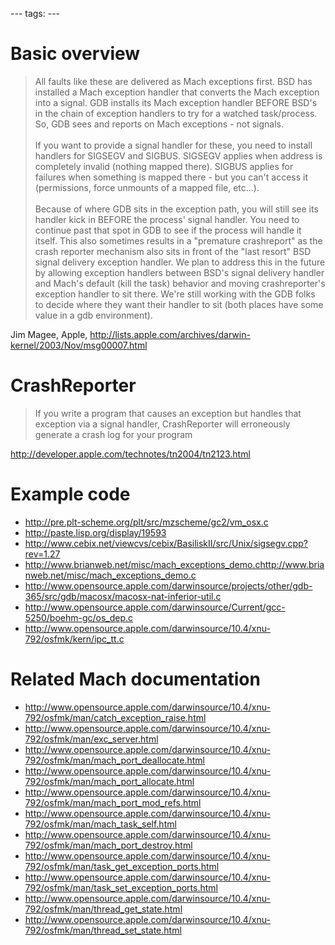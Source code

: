 ---
tags:
---
= Basic overview =

<blockquote>All faults like these are delivered as Mach exceptions first. BSD has installed a Mach exception handler that converts the Mach exception into a signal. GDB installs its Mach exception handler BEFORE BSD's in the chain of exception handlers to try for a watched task/process. So, GDB sees and reports on Mach exceptions - not signals.<br />
<br />
If you want to provide a signal handler for these, you need to install handlers for SIGSEGV and SIGBUS. SIGSEGV applies when address is completely invalid (nothing mapped there). SIGBUS applies for failures when something is mapped there - but you can't access it (permissions, force unmounts of a mapped file, etc...).<br />
<br />
Because of where GDB sits in the exception path, you will still see its handler kick in BEFORE the process' signal handler. You need to continue past that spot in GDB to see if the process will handle it itself. This also sometimes results in a "premature crashreport" as the crash reporter mechanism also sits in front of the "last resort" BSD signal delivery exception handler. We plan to address this in the future by allowing exception handlers between BSD's signal delivery handler and Mach's default (kill the task) behavior and moving crashreporter's exception handler to sit there. We're still working with the GDB folks to decide where they want their handler to sit (both places have some value in a gdb environment).</blockquote>

Jim Magee, Apple, http://lists.apple.com/archives/darwin-kernel/2003/Nov/msg00007.html

= CrashReporter =

<blockquote>If you write a program that causes an exception but handles that exception via a signal handler, CrashReporter will erroneously generate a crash log for your program</blockquote>

http://developer.apple.com/technotes/tn2004/tn2123.html

= Example code =

* http://pre.plt-scheme.org/plt/src/mzscheme/gc2/vm_osx.c
* http://paste.lisp.org/display/19593
* http://www.cebix.net/viewcvs/cebix/BasiliskII/src/Unix/sigsegv.cpp?rev=1.27
* http://www.brianweb.net/misc/mach_exceptions_demo.chttp://www.brianweb.net/misc/mach_exceptions_demo.c
* http://www.opensource.apple.com/darwinsource/projects/other/gdb-365/src/gdb/macosx/macosx-nat-inferior-util.c
* http://www.opensource.apple.com/darwinsource/Current/gcc-5250/boehm-gc/os_dep.c
* http://www.opensource.apple.com/darwinsource/10.4/xnu-792/osfmk/kern/ipc_tt.c


= Related Mach documentation =

* http://www.opensource.apple.com/darwinsource/10.4/xnu-792/osfmk/man/catch_exception_raise.html
* http://www.opensource.apple.com/darwinsource/10.4/xnu-792/osfmk/man/exc_server.html
* http://www.opensource.apple.com/darwinsource/10.4/xnu-792/osfmk/man/mach_port_deallocate.html
* http://www.opensource.apple.com/darwinsource/10.4/xnu-792/osfmk/man/mach_port_allocate.html
* http://www.opensource.apple.com/darwinsource/10.4/xnu-792/osfmk/man/mach_port_mod_refs.html
* http://www.opensource.apple.com/darwinsource/10.4/xnu-792/osfmk/man/mach_task_self.html
* http://www.opensource.apple.com/darwinsource/10.4/xnu-792/osfmk/man/mach_port_destroy.html
* http://www.opensource.apple.com/darwinsource/10.4/xnu-792/osfmk/man/task_get_exception_ports.html
* http://www.opensource.apple.com/darwinsource/10.4/xnu-792/osfmk/man/task_set_exception_ports.html
* http://www.opensource.apple.com/darwinsource/10.4/xnu-792/osfmk/man/thread_get_state.html
* http://www.opensource.apple.com/darwinsource/10.4/xnu-792/osfmk/man/thread_set_state.html
